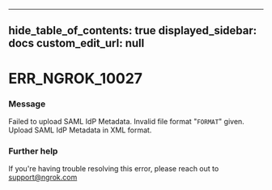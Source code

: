 
---
hide_table_of_contents: true
displayed_sidebar: docs
custom_edit_url: null
---


# ERR_NGROK_10027

### Message
Failed to upload SAML IdP Metadata. Invalid file format "`FORMAT`" given. Upload SAML IdP Metadata in XML format.

### Further help
If you're having trouble resolving this error, please reach out to [support@ngrok.com](mailto:support@ngrok.com?subject=Help%20with%20ERR_NGROK_10027)


<ErrorDetails error='err_ngrok_10027' />
